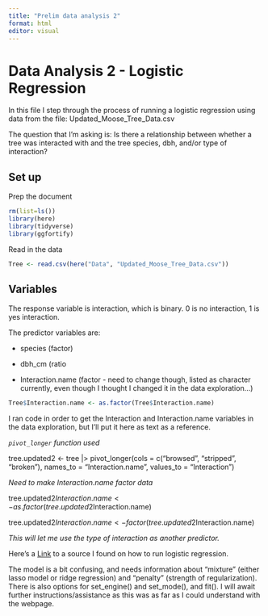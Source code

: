 ```yaml
---
title: "Prelim data analysis 2"
format: html
editor: visual
---
```


# Data Analysis 2 - Logistic Regression

In this file I step through the process of running a logistic regression using data from the file: Updated_Moose_Tree_Data.csv

The question that I'm asking is: Is there a relationship between whether a tree was interacted with and the tree species, dbh, and/or type of interaction?

## Set up

Prep the document

```r
rm(list=ls())
library(here)
library(tidyverse)
library(ggfortify)
```

Read in the data

```r
Tree <- read.csv(here("Data", "Updated_Moose_Tree_Data.csv"))
```

## Variables

The response variable is interaction, which is binary. 0 is no interaction, 1 is yes interaction.

The predictor variables are:

-   species (factor)

-   dbh_cm (ratio

-   Interaction.name (factor - need to change though, listed as character currently, even though I thought I changed it in the data exploration...)

```r
Tree$Interaction.name <- as.factor(Tree$Interaction.name)
```

I ran code in order to get the Interaction and Interaction.name variables in the data exploration, but I'll put it here as text as a reference.

*`pivot_longer` function used*

tree.updated2 \<- tree \|\> pivot_longer(cols = c("browsed", "stripped", "broken"), names_to = "Interaction.name", values_to = "Interaction")

*Need to make Interaction.name factor data*

tree.updated2$Interaction.name <- as.factor(tree.updated2$Interaction.name)

tree.updated2$Interaction.name <- factor(tree.updated2$Interaction.name)

*This will let me use the type of interaction as another predictor.*

Here's a [Link](https://www.datacamp.com/tutorial/logistic-regression-R) to a source I found on how to run logistic regression.

The model is a bit confusing, and needs information about "mixture" (either lasso model or ridge regression) and "penalty" (strength of regularization). There is also options for set_engine() and set_mode(), and fit(). I will await further instructions/assistance as this was as far as I could understand with the webpage.
